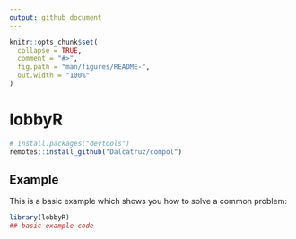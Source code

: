 ```yaml
---
output: github_document
---
```


<!-- README.md is generated from README.Rmd. Please edit that file -->

```r
knitr::opts_chunk$set(
  collapse = TRUE,
  comment = "#>",
  fig.path = "man/figures/README-",
  out.width = "100%"
)
```

# lobbyR

<!-- badges: start -->
<!-- badges: end -->

``` r
# install.packages("devtools")
remotes::install_github("Dalcatruz/compol")
```
## Example

This is a basic example which shows you how to solve a common problem:

```r
library(lobbyR)
## basic example code
```



